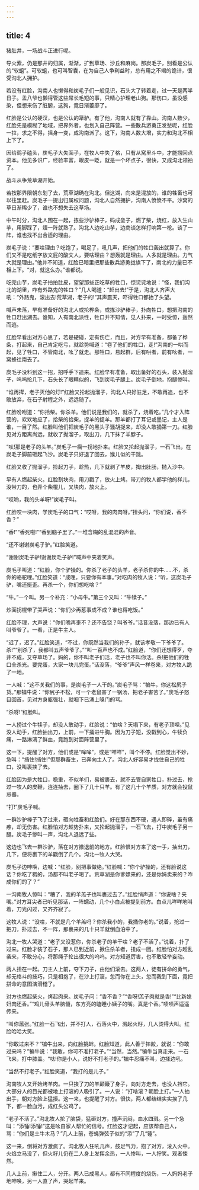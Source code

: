 ```yaml
---
---
---
```

title: 4
---



猪肚井，一场战斗正进行呢。

导火索，仍是那井的归属，渐渐，扩到草场、沙丘和麻岗。那炭毛子，别看是公认的“软蛆”。可软蛆，也可叫智囊，在为自己人争利益时，总有用之不竭的诡计，很受沟北人拥护。

若没有红脸，沟南人也懒得和炭毛子们一般见识，石头大了转着走，过一天是两半日子。孟八爷也懒得管这些屌长毛短的事，只精心护理老山狗。那伤口，虽没感染，但想来伤了脏腑，这狗，竟日渐萎靡了。

红脸是公认的硬汉，也是公认的犟驴。有了他，沟南人就有了靠山。沟南人数少，红脸先是模糊了地域，把界外者，也划入自己阵营。一些散兵游勇正发愁呢，红脸一拉，求之不得，摇身一变，成沟南派了。这下，沟南人数大增，实力和沟北不相上下了。

因给鹞子磕头，炭毛子大失面子，在牧人中失了格，只有从窝里斗中，才能捞回点资本。他见多识广，经验丰富，眼皮一眨，就是一个坏点子，很快，又成沟北领袖了。

战斗从争荒草湖开始。

若按那界限朝东划了去，荒草湖确在沟北。但这湖，向来是混放的，谁的牲畜也可以往里赶。炭毛子一提出归属权问题，沟北人自然拥护，沟南人愤愤不平。沙窝的草日渐稀少了，谁也不想失去这草场。

中午时分，沟北人围在一起，拣些沙驴棒子，码成垒子，燃了柴，烧红，放入生山芋，用脚踩了，焐一阵就熟了。沟北人边吃山芋，边商谈怎样打响第一枪。谈了一阵，谁也找不出合适的理由。

炭毛子说：“要啥理由？吃饱了，喝足了，吼几声，把他们的牲口轰出就算了。你们又不是吃纸字放文屁的酸文人，要啥理由？想轰就是理由。人多就是理由。力气大就是理由。”他并不知道，红脸已暗里把那些散兵游勇拢旗下了，南北的力量已不相上下。“对，就这么办。”谁都说。

吃完山芋，炭毛子拍拍肚皮，望望那些正吃草的牲口，惊诧诧地说：“怪，我们沟北的湖里，咋有外路鬼的牲口？”几人喝道：“赶出去!”于是，沟北人齐声大吼：“外路鬼，滚出去!荒草湖，老子的!”其声震天，吓得牲口都抬了头望。

喊声未落，早有准备好的沟北人或抡桦条，或拣沙驴棒子，扑向牲口，想把沟南的牲口赶出湖去。谁知，人有南北派性，牲口并不知情，见人扑来，一时受惊，轰然而逃。

红脸早看出对方心思了，若是硬碰，定有伤亡，而且，对方早有准备，都备了桦条，打起来，自己肯定吃亏，就趁势喊道：“卷了他们的牲口，走!”沟南的一哄而起，见了牲口，不管南北，吆了就走。那牲口，易起群，后有哄者，前有吆者，一窝蜂往南去了。

炭毛子没料到这一招，招呼手下追来。红脸早有准备，取出备好的石头，装入抛溜子，呜呜抡几下，石头长了眼睛似的，飞到炭毛子腿上。炭毛子倒地，抱腿惨叫。

“谁再撵，老子灭他的灯!”红脸又抡起抛溜子，沟北人只好驻足，不敢再追，也不敢放弃，在石子射程之外，远远随了。

红脸吩咐道：“你拾柴。你杀羊。他们说是我们的，就杀了，烧着吃。”几个才入阵营的，欢欢地应了，拾柴的拾柴，捉羊的捉羊。那羊都打了耳记或墨记，主人是谁，一目了然。红脸叫他们把炭毛子的黑头子骚胡捉来，却没人敢捅第一刀。红脸见对方距离尚远，就收了抛溜子，取出刀，几下抹了羊脖子。

“呔!那是老子的头羊。”炭毛子一瘸一拐地扑来。红脸又抡起抛溜子，一石飞出，在炭毛子脚前砸起飞沙。炭毛子只好退了回去，猴儿似的干跳。

红脸又收了抛溜子，捡起刀子，趁热，几下就剥了羊皮，掏出肚肠，抛入沙中。

早有人燃起柴火。红脸割块肉，用刀戳了，放火上烤。带刀的牧人都学他的样儿，没带刀的，也弄个柴棍儿，叉块肉，放火上。

“哎哟，我的头羊呀!”炭毛子叫。

红脸咬一块肉，学炭毛子的口气：“哎呀，我的肉肉呀。”扭头问，“你们说，香不香？”

“香!”“香死啦!”“香到脑子里了。”一堆含糊的乱混混的声音。

“还不谢谢炭毛子驴。”红脸笑道。

“谢谢炭毛子驴!谢谢炭毛子驴!”喊声中夹着笑声。

炭毛子叫道：“红脸，你个驴操的。你杀了老子的头羊，老子杀你的牛……不，杀你的骆驼哩。”红脸笑道：“成哩，只要你有本事。”对吃肉的牧人说：“听，这炭毛子驴，嘴还挺歪。再杀一个，你们想吃啥？”

“牛。”一个叫。另一个补充：“小母牛。”第三个又叫：“牛犊子。”

炒面拐棍带了哭声说：“你们少再惹事成不成？谁也得吃饭。”

红脸不理，大声说：“你们嘴再歪不？还不告饶？叫爷爷。”话音没落，那边已有人叫爷爷了。一看，正是牛主人。

“迟了，迟了。”红脸笑道，“不过，你既然当我们的孙子，就该孝敬一下爷爷了。杀!”“别杀了，我都叫五声爷爷了。”“叫一百声也不成。”红脸道，“你们还想得歹，夺井不成，又夺草场了。妈的，你不叫老子们活，老子也不叫你活。杀!把他们的牲口全杀光。要完蛋，大家一块儿完蛋。”话没落，“爷爷”声风一样卷来，对方牧人跪了一地。

一人喊：“这不关我们的事，是炭毛子一人干的。”炭毛子骂：“犏牛，你这松尻子货。”那犏牛说：“你尻子不松，可一个老鼠害了一锅汤，把老子害苦了。”炭毛子怒目回首，见对方身躯强壮，就咽下已涌上嗓门的骂。

“杀呀!”红脸叫。

一人捞过个牛犊子，却没人敢动手，红脸说：“怕啥？天塌下来，有老子顶哩。”见没人动手，红脸抽出刀，上前，一下捅进牛胸。因为刀子短，没戳到心，牛犊负痛，一路淋漓了鲜血，竟跑到对面阵营里了。

这一下，提醒了对方，他们或是“哞哞”，或是“咩咩”，叫个不停。红脸觉出不妙，急叫：“挡住!挡住!”但那群畜生，已奔向主人了。沟北人好容易才拢住自己的牲口，没叫裹挟了去。

红脸因为是大牲口，稳重，不似羊们，易被裹去，就不去管自家牲口，扑过去，抢过一牧人的皮鞭，连连抽去，圈下了几十只羊。有了这几十个羊质，对方就会投鼠忌器。

“打!”炭毛子喊。

一群沙驴棒子飞了过来，砸向牲畜和红脸们。好在那东西不硬，遇人即碎，虽有痛疼，却无伤害。红脸怕对方趁势扑来，又抡起抛溜子，一石飞去，打中炭毛子另一腿。炭毛子惨叫一声，沟北人退远了些。

这边也飞去一群沙驴，落在对方撤退前的地方。红脸恨对方来了这一手，抽出刀，几下，便将裹下的羊戳倒了几个。沟北一牧人大哭。

炭毛子边呻唤，边喊：“红脸，别把事做绝。”红脸喊：“你个驴操的，还有脸说这话？你吃了稠的，汤都不叫老子喝了。荒草湖是你爹嫖来的，还是你妈卖来的？咋成你们的了？”

一沟南牧人惊叫：“糟了，我的羊羔子也叫裹过去了。”红脸悄声道：“你说啥？夹嘴。”对方耳尖者已听见那话，一阵蠕动，几个小白点被提到前方。白点儿咩咩地叫着，刀光闪过，又齐齐寂了。

这牧人说：“没啥，不就是几个羊羔吗？你杀我小的，我捅你老的。”说着，抢过一把刀，扑过去，不一阵，那裹来的几十只羊就倒血泊中了。

沟北一牧人哭道：“老子又没惹你，你杀老子的羊干啥？老子不活了。”说着，扑了过来。红脸才装了石子，那人已到近前，揪住杀羊者，扭成一团。红脸怕对方趁乱袭来，不敢分心，将那绳子抡出很大的呜呜。对方知道厉害，也不敢轻举妄动。

两人扭在一起。刀主人上前，夺下刀子，由他们滚去。这两人，徒有拼命的勇气，却无格斗的技巧，只是相抱了，在沙上打滚，忽而你在上头，忽而我到下面，竟把拼命的意图演滑稽了。

对方也燃起柴火，烤起肉来。炭毛子问：“香不香？”“香呀!羔子肉就是香!”“比新媳妇肉还香。”“鸡儿骨头羊脑髓，东方亮的瞌睡小姨子的嘴。真是个香。”啧啧声遥遥传来。

“叫你嚣张。”红脸一石飞出，并不打人，石落火中，溅起火籽，几人烫得大叫。红脸哈哈大笑。

“你敢过来不？”犏牛出来，向红脸挑衅。红脸知道，此人善于摔跤，就说：“你敢过来吗？”犏牛说：“我敢，你可不准打老子。”“当然，当然。”犏牛当真走来。一石飞来，打中膝盖。“呔!你是小人，说好不打老子的。”犏牛忍痛不叫，边揉边吼。

“当然不打老子。”红脸笑道，“我打的是儿子。”

沟南牧人又开始烤羊肉。一只挨了刀的羊颠簸了身子，向对方走去，也没人挡它。大部分人的目光都被地上打滚的人吸引了。一人说：“打啥滚？朝脸上打。”一人抽出手，朝对方脸上猛揍。这一来，也提醒了对方。很快，两人都结结实实挨了几下，都一脸血污，成红头公鸡了。

“老子不活了。”沟北牧人抡了脑袋，猛砸对方，撞声沉闷，血水四溅。另一个急叫：“添锤!添锤!”这是吆自家人帮忙的信号。红脸这才记起，应该帮自己人，骂：“你们是土牛木马？”几人上前，苍蝇弹弦子似的“添”了几“锤”。

这一来，倒将对方激疯了。沟北牧人狂吼几声，鼓足气力，抱了对方，滚入火中。火焰立马没了，但火籽儿仍在二人身上发挥余热，一人惨叫，一人狞笑。观者悚然。

几人上前，揪住二人，分开。两人已成黑人，都有不同程度的烧伤，一人妈妈老子地呻唤，另一人直了声，哭起羊来。